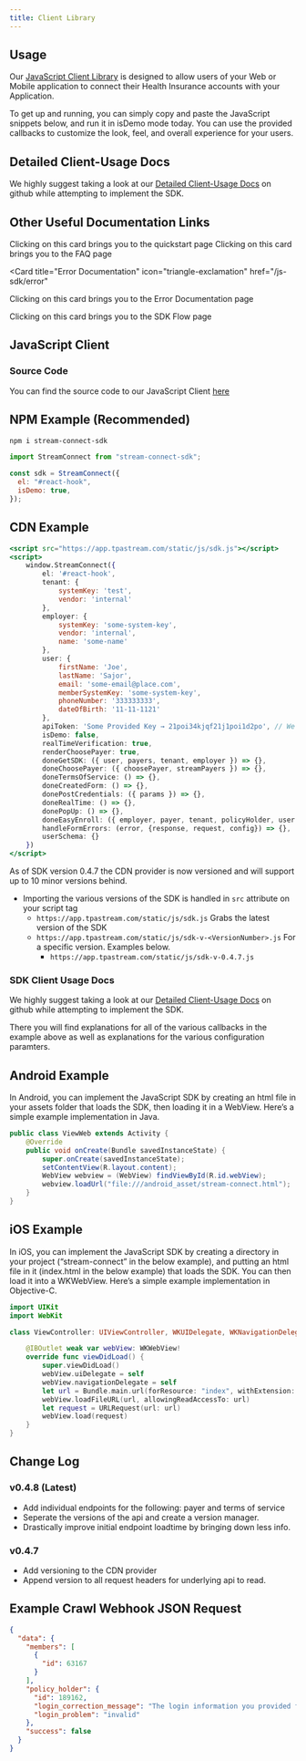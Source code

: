 ```yaml
---
title: Client Library
---
```


## Usage

Our [JavaScript Client Library](/js-sdk/introduction)
is designed to allow users of your Web or Mobile application to connect their
Health Insurance accounts with your Application.

To get up and running, you can simply copy and paste the JavaScript snippets
below, and run it in isDemo mode today. You can use the provided callbacks to
customize the look, feel, and overall experience for your users.

## Detailed Client-Usage Docs

We highly suggest taking a look at our
[Detailed Client-Usage Docs](/js-sdk/client-usage)
on github while attempting to implement the SDK.

## Other Useful Documentation Links

<Card title="Quickstart" icon="bullseye-pointer" href="/js-sdk/quickstart">
  Clicking on this card brings you to the quickstart page
</Card>

<Card title="FAQ" icon="comments-question-check" href="/js-sdk/faq">
  Clicking on this card brings you to the FAQ page
</Card>

<Card
  title="Error Documentation"
  icon="triangle-exclamation"
  href="/js-sdk/error"
>
  Clicking on this card brings you to the Error Documentation page
</Card>

<Card title="SDK Flow" icon="database" href="/js-sdk/sdk-flow">
  Clicking on this card brings you to the SDK Flow page
</Card>

## JavaScript Client

### Source Code

You can find the source code to our JavaScript Client
[here](https://github.com/TPAStream/stream-connect-js-sdk)

## NPM Example (Recommended)

```bash
npm i stream-connect-sdk
```

```jsx
import StreamConnect from "stream-connect-sdk";

const sdk = StreamConnect({
  el: "#react-hook",
  isDemo: true,
});
```

## CDN Example

```jsx
<script src="https://app.tpastream.com/static/js/sdk.js"></script>
<script>
    window.StreamConnect({
        el: '#react-hook',
        tenant: {
            systemKey: 'test',
            vendor: 'internal'
        },
        employer: {
            systemKey: 'some-system-key',
            vendor: 'internal',
            name: 'some-name'
        },
        user: {
            firstName: 'Joe',
            lastName: 'Sajor',
            email: 'some-email@place.com',
            memberSystemKey: 'some-system-key',
            phoneNumber: '333333333',
            dateOfBirth: '11-11-1121'
        },
        apiToken: 'Some Provided Key → 21poi34kjqf21j1poi1d2po', // We'll provide this.
        isDemo: false,
        realTimeVerification: true,
        renderChoosePayer: true,
        doneGetSDK: ({ user, payers, tenant, employer }) => {},
        doneChoosePayer: ({ choosePayer, streamPayers }) => {},
        doneTermsOfService: () => {},
        doneCreatedForm: () => {},
        donePostCredentials: ({ params }) => {},
        doneRealTime: () => {},
        donePopUp: () => {},
        doneEasyEnroll: ({ employer, payer, tenant, policyHolder, user }) => {},
        handleFormErrors: (error, {response, request, config}) => {},
        userSchema: {}
    })
</script>
```

As of SDK version 0.4.7 the CDN provider is now versioned and will support up to
10 minor versions behind.

- Importing the various versions of the SDK is handled in `src` attribute on
  your script tag
  - `https://app.tpastream.com/static/js/sdk.js` Grabs the latest version of the
    SDK
  - `https://app.tpastream.com/static/js/sdk-v-<VersionNumber>.js` For a
    specific version. Examples below.
    - `https://app.tpastream.com/static/js/sdk-v-0.4.7.js`

### SDK Client Usage Docs

We highly suggest taking a look at our
[Detailed Client-Usage Docs](/js-sdk/client-usage#client-usage)
on github while attempting to implement the SDK.

There you will find explanations for all of the various callbacks in the example
above as well as explanations for the various configuration paramters.

## Android Example

In Android, you can implement the JavaScript SDK by creating an html file in
your assets folder that loads the SDK, then loading it in a WebView. Here’s a
simple example implementation in Java.

```java
public class ViewWeb extends Activity {
    @Override
    public void onCreate(Bundle savedInstanceState) {
        super.onCreate(savedInstanceState);
        setContentView(R.layout.content);
        WebView webview = (WebView) findViewById(R.id.webView);
        webview.loadUrl("file:///android_asset/stream-connect.html");
    }
}
```

## iOS Example

In iOS, you can implement the JavaScript SDK by creating a directory in your
project (“stream-connect” in the below example), and putting an html file in it
(index.html in the below example) that loads the SDK. You can then load it into
a WKWebView. Here’s a simple example implementation in Objective-C.

```swift
import UIKit
import WebKit

class ViewController: UIViewController, WKUIDelegate, WKNavigationDelegate {

    @IBOutlet weak var webView: WKWebView!
    override func viewDidLoad() {
        super.viewDidLoad()
        webView.uiDelegate = self
        webView.navigationDelegate = self
        let url = Bundle.main.url(forResource: "index", withExtension: "html", subdirectory: "stream-connect")!
        webView.loadFileURL(url, allowingReadAccessTo: url)
        let request = URLRequest(url: url)
        webView.load(request)
    }
}
```

## Change Log

### v0.4.8 (Latest)

- Add individual endpoints for the following: payer and terms of service
- Seperate the versions of the api and create a version manager.
- Drastically improve initial endpoint loadtime by bringing down less info.

### v0.4.7

- Add versioning to the CDN provider
- Append version to all request headers for underlying api to read.

## Example Crawl Webhook JSON Request

```json
{
  "data": {
    "members": [
      {
        "id": 63167
      }
    ],
    "policy_holder": {
      "id": 189162,
      "login_correction_message": "The login information you provided for Anthem is invalid. Please re-enter your login information.",
      "login_problem": "invalid"
    },
    "success": false
  }
}
```

